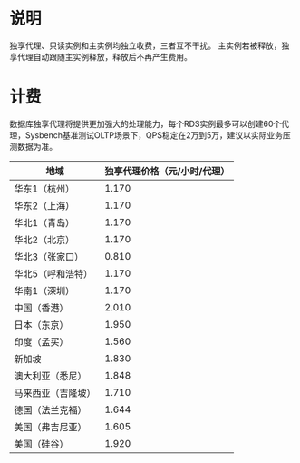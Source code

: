 # 说明
独享代理、只读实例和主实例均独立收费，三者互不干扰。
主实例若被释放，独享代理自动跟随主实例释放，释放后不再产生费用。

# 计费
数据库独享代理将提供更加强大的处理能力，每个RDS实例最多可以创建60个代理，Sysbench基准测试OLTP场景下，QPS稳定在2万到5万，建议以实际业务压测数据为准。

|地域|独享代理价格（元/小时/代理）|
|-|-|
|华东1（杭州）	|1.170|
|华东2（上海）		|1.170|
|华北1（青岛）		|1.170|
|华北2（北京）		|1.170|
|华北3（张家口）		|0.810|
|华北5（呼和浩特）		|1.170|
|华南1（深圳）		|1.170|
|中国（香港）		|2.010|
|日本（东京）		|1.950|
|印度（孟买）		|1.560|
|新加坡			|1.830|
|澳大利亚（悉尼）		|1.848|
|马来西亚（吉隆坡）	|1.710|
|德国（法兰克福）		|1.644|
|美国（弗吉尼亚）	|1.605|
|美国（硅谷）	|1.920|



